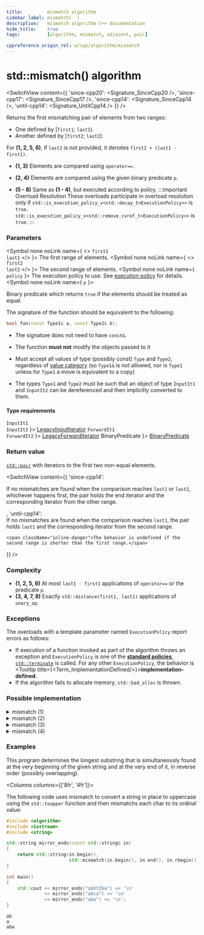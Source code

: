 ```yaml
---
title:         mismatch algorithm
sidebar_label: mismatch(  )
description:   mismatch algorithm C++ documentation
hide_title:    true
tags:          [algorithm, mismatch, adjacent, pair]

cppreference_origin_rel: w/cpp/algorithm/mismatch
---
```



<!-- Terms -->


<!----------------- Codes ---------------------->


# std::mismatch() algorithm

<SwitchView content={{
	'since-cpp20': <Signature_SinceCpp20 />,
	'since-cpp17': <Signature_SinceCpp17 />,
	'since-cpp14': <Signature_SinceCpp14 />,
  'until-cpp14': <Signature_UntilCpp14 />
}} />

Returns the first mismatching pair of elements from two ranges:
- One defined by [`first1`; `last1`).
- Another defined by [`first2`; `last2`).

For **(1, 2, 5, 6)**, if `last2` is not provided, it denotes `first2 + (last1 - first1)`.

- **(1, 3)** Elements are compared using `operator==`.

- **(2, 4)** Elements are compared using the given binary predicate `p`.

- **(5 - 8)** Same as **(1 - 4)**, but executed according to policy.
	:::important Overload Resolution
	These overloads participate in overload resolution only if
	<Until v='cpp20'> <code>std::is_execution_policy_v&lt;std::decay_t&lt;ExecutionPolicy&gt;&gt;</code> is <code>true</code>. </Until>
	<Since v='cpp20'> <code>std::is_execution_policy_v&lt;std::remove_cvref_t&lt;ExecutionPolicy&gt;&gt;</code> is <code>true</code>. </Since>
	:::

### Parameters

<SymbolTable>

  <Symbol none noLink name={ <> <code>first1</code> <br/> <code>last1</code> </> }>
    The first range of elements.
  </Symbol>
  <Symbol none noLink name={ <> <code>first2</code> <br/> <code>last2</code> </> }>
    The second range of elements.
  </Symbol>
  <Symbol none noLink name={ <code>policy</code> }>
    The execution policy to use. See <a href="#">execution policy</a> for details.
  </Symbol>
  <Symbol none noLink name={ <code>p</code> }>

Binary predicate which returns `true` if the elements should be treated as equal.

The signature of the function should be equivalent to the following:
```cpp
bool fun(const Type1& a, const Type2& b);
```
- The signature does not need to have `const&`.
- The function **must not** modify the objects passed to it
- Must accept all values of type (possibly const) `Type` and `Type2`, regardless of [value category](#) (so `Type1&` is not allowed, <Since v='cpp11'>nor is <code>Type1</code> unless for <code>Type1</code> a move is equivalent to a copy</Since>)
- The types `Type1` and `Type2` must be such that an object of type `InputIt1` and `InputIt2` can be dereferenced and then implicitly converted to them.


  </Symbol>

</SymbolTable>

#### Type requirements

<SymbolTable>
  <Symbol none noLink name={ <> <code>InputIt1</code> <br/> <code>InputIt2</code> </> }>
    <a href="/docs/named_req/LegacyInputIterator">LegacyInputIterator</a>
  </Symbol>
  <Symbol none noLink name={ <> <code>ForwardIt1</code> <br/> <code>ForwardIt2</code> </> }>
    <a href="/docs/named_req/LegacyForwardIterator">LegacyForwardIterator</a>
  </Symbol>
  <Symbol none noLink name={ <code>BinaryPredicate</code> }>
    <a href="/docs/named_req/BinaryPredicate">BinaryPredicate</a>
  </Symbol>
</SymbolTable>

### Return value

[`std::pair`](#) with iterators to the first two non-equal elements.

<SwitchView content={{
  'since-cpp14': <div>
    If no mismatches are found when the comparison reaches <code>last1</code> or <code>last2</code>, whichever happens first, the pair holds the end iterator and the corresponding iterator from the other range.
  </div>,
  'until-cpp14': <div>
    If no mismatches are found when the comparison reaches <code>last1</code>, the pair holds <code>last1</code> and the corresponding iterator from the second range.

    <span className="inline-danger">The behavior is undefined if the second range is shorter than the first range.</span>
  </div>
}} />

### Complexity

- **(1, 2, 5, 6)** At most `last1 - first1` applications of `operator==` or the predicate `p`.
- **(3, 4, 7, 8)** Exactly `std::distance(first1, last1)` applications of `unary_op`.

### Exceptions

The overloads with a template parameter named `ExecutionPolicy` report errors as follows:
- If execution of a function invoked as part of the algorithm throws an exception and `ExecutionPolicy` is one of the [**standard policies**](#), [`std::terminate`](#) is called.
	For any other `ExecutionPolicy`, the behavior is <Tooltip title={<Term_ImplementationDefined/>}>**implementation-defined**</Tooltip>.
- If the algorithm fails to allocate memory, `std::bad_alloc` is thrown.

### Possible implementation

<details>
<summary>mismatch (1)</summary>

```cpp
template<class InputIt1, class InputIt2>
std::pair<InputIt1, InputIt2>
    mismatch(InputIt1 first1, InputIt1 last1, InputIt2 first2)
{
    while (first1 != last1 && *first1 == *first2)
        ++first1, ++first2;

    return std::make_pair(first1, first2);
}
```

</details>

<details>
<summary>mismatch (2)</summary>

```cpp
template<class InputIt1, class InputIt2, class BinaryPredicate>
  std::pair<InputIt1, InputIt2>
mismatch(InputIt1 first1, InputIt1 last1, InputIt2 first2, BinaryPredicate p)
{
  while (first1 != last1 && p(*first1, *first2))
    ++first1, ++first2;

  return std::make_pair(first1, first2);
}
```

</details>

<details>
<summary>mismatch (3)</summary>

```cpp
template<class InputIt1, class InputIt2>
std::pair<InputIt1, InputIt2>
    mismatch(InputIt1 first1, InputIt1 last1, InputIt2 first2, InputIt2 last2)
{
    while (first1 != last1 && first2 != last2 && *first1 == *first2)
        ++first1, ++first2;

    return std::make_pair(first1, first2);
}
```

</details>

<details>
<summary>mismatch (4)</summary>

```cpp
template<class InputIt1, class InputIt2, class BinaryPredicate>
std::pair<InputIt1, InputIt2>
    mismatch(InputIt1 first1, InputIt1 last1,
             InputIt2 first2, InputIt2 last2, BinaryPredicate p)
{
    while (first1 != last1 && first2 != last2 && p(*first1, *first2))
        ++first1, ++first2;

    return std::make_pair(first1, first2);
}
```

</details>

### Examples

This program determines the longest substring that is simultaneously found at the very beginning of the given string and at the very end of it, in reverse order (possibly overlapping).

<Columns columns={['8fr', '4fr']}>
<div>

The following code uses mismatch to convert a string in place to uppercase using the `std::toupper` function and then mismatchs each char to its ordinal value:

```cpp title='Main.cpp' showLineNumbers
#include <algorithm>
#include <iostream>
#include <string>

std::string mirror_ends(const std::string& in)
{
    return std::string(in.begin(),
                       std::mismatch(in.begin(), in.end(), in.rbegin()).first);
}

int main()
{
    std::cout << mirror_ends("abXYZba") << '\n'
              << mirror_ends("abca") << '\n'
              << mirror_ends("aba") << '\n';
}
```

</div>
<div>

```plaintext title="Output"
ab
a
aba
```

</div>
</Columns>
